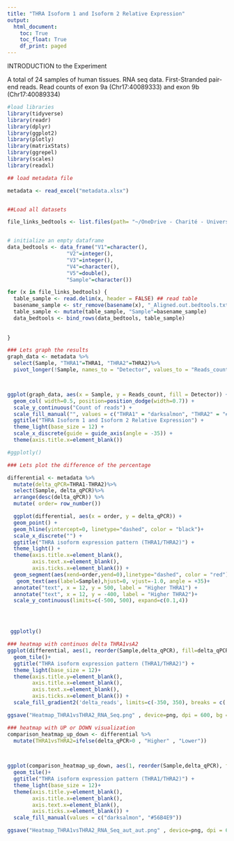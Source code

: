 ```yaml
---
title: "THRA Isoform 1 and Isoform 2 Relative Expression"
output:
  html_document:
    toc: True
    toc_float: True
    df_print: paged
---
```


INTRODUCTION to the Experiment

A total of 24 samples of human tissues. RNA seq data. First-Stranded pair-end reads. Read counts of exon 9a (Chr17:40089333) and exon 9b (Chr17:40089334)

```r
#load libraries
library(tidyverse)
library(readr)
library(dplyr)
library(ggplot2)
library(plotly)
library(matrixStats)
library(ggrepel)
library(scales)
library(readxl)

```


```r
## load metadata file

metadata <- read_excel("metadata.xlsx")


##Load all datasets

file_links_bedtools <- list.files(path= "~/OneDrive - Charité - Universitätsmedizin Berlin/Schuelke_Lab/EG15_RNA_Seq/TAKARA_Samples/bedtools_outputs" , pattern = "*.txt", full.names=T)


# initialize an empty dataframe
data_bedtools <- data_frame("V1"=character(),
                   "V2"=integer(),
                   "V3"=integer(),
                   "V4"=character(),
                   "V5"=double(),
                   "Sample"=character()) 

for (x in file_links_bedtools) {
  table_sample <- read.delim(x, header = FALSE) ## read table
  basename_sample <- str_remove(basename(x), "_Aligned.out.bedtools.txt")  ## get the sample name from the file path
  table_sample <- mutate(table_sample, "Sample"=basename_sample)
  data_bedtools <- bind_rows(data_bedtools, table_sample)
  
  
}


```


```r
### Lets graph the results
graph_data <- metadata %>%
  select(Sample, "THRA1"=THRA1, "THRA2"=THRA2)%>%
  pivot_longer(!Sample, names_to = "Detector", values_to = "Reads_count")



ggplot(graph_data, aes(x = Sample, y = Reads_count, fill = Detector)) +
  geom_col( width=0.5, position=position_dodge(width=0.7)) +
  scale_y_continuous("Count of reads") +
  scale_fill_manual("", values = c("THRA1" = "darksalmon", "THRA2" = "#56B4E9")) +
  ggtitle("THRA Isoform 1 and Isoform 2 Relative Expression") +
  theme_light(base_size = 12) +
  scale_x_discrete(guide = guide_axis(angle = -35)) +
  theme(axis.title.x=element_blank())

#ggplotly()
```


```r
### Lets plot the difference of the percentage

differential <- metadata %>%
  mutate(delta_qPCR=THRA1-THRA2)%>%
  select(Sample, delta_qPCR)%>%
  arrange(desc(delta_qPCR)) %>%
  mutate( order= row_number())

  ggplot(differential, aes(x = order, y = delta_qPCR)) +
  geom_point() +
  geom_hline(yintercept=0, linetype="dashed", color = "black")+
  scale_x_discrete("") +
  ggtitle("THRA isoform expression pattern (THRA1/THRA2)") +
  theme_light() +
  theme(axis.title.x=element_blank(),
        axis.text.x=element_blank(),
        axis.ticks.x=element_blank()) +
  geom_segment(aes(xend=order,yend=0),linetype="dashed", color = "red")+
   geom_text(aes(label=Sample),hjust=0, vjust=-1.0, angle = +35)+
  annotate("text", x = 12, y = 500, label = "Higher THRA1") +
  annotate("text", x = 12, y = -400, label = "Higher THRA2")+
  scale_y_continuous(limits=c(-500, 500), expand=c(0.1,4)) 




 ggplotly()   

```

```r
### heatmap with continuos delta THRA1vsA2
ggplot(differential, aes(1, reorder(Sample,delta_qPCR), fill=delta_qPCR)) +
  geom_tile()+
  ggtitle("THRA isoform expression pattern (THRA1/THRA2)") +
  theme_light(base_size = 12)+
  theme(axis.title.y=element_blank(),
        axis.title.x=element_blank(),
        axis.text.x=element_blank(),
        axis.ticks.x=element_blank()) +
  scale_fill_gradient2('delta_reads', limits=c(-350, 350), breaks = c( -350, -150, 0, 150, 350),  low = "#56B4E9", high = "darksalmon", guide="colorbar")

ggsave("Heatmap_THRA1vsTHRA2_RNA_Seq.png" , device=png, dpi = 600, bg = "transparent", width = 20, height = 15, units = "cm" )
```


```r
### heatmap with UP or DOWN visualization
comparison_heatmap_up_down <- differential %>%
  mutate(THRA1vsTHRA2=ifelse(delta_qPCR>0 , "Higher" , "Lower"))
  


ggplot(comparison_heatmap_up_down, aes(1, reorder(Sample,delta_qPCR), fill=THRA1vsTHRA2)) +
  geom_tile()+
  ggtitle("THRA isoform expression pattern (THRA1/THRA2)") +
  theme_light(base_size = 12)+
  theme(axis.title.y=element_blank(),
        axis.title.x=element_blank(),
        axis.text.x=element_blank(),
        axis.ticks.x=element_blank()) +
  scale_fill_manual(values = c("darksalmon", "#56B4E9"))

ggsave("Heatmap_THRA1vsTHRA2_RNA_Seq_aut_aut.png" , device=png, dpi = 600, bg = "transparent", width = 20, height = 15, units = "cm" )
```







